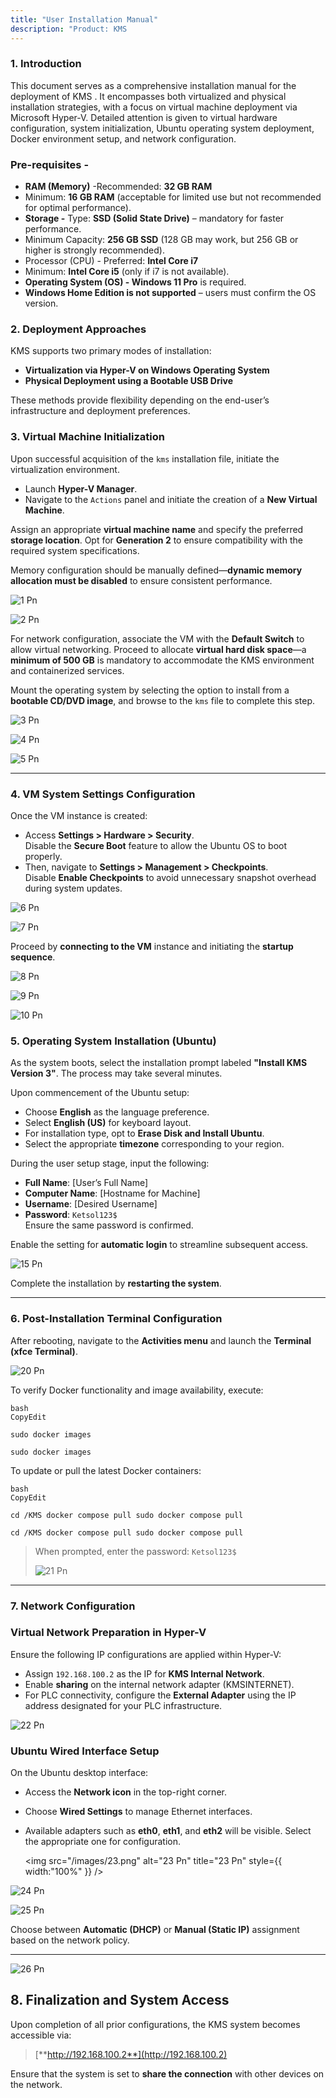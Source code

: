 ```yaml
---
title: "User Installation Manual"
description: "Product: KMS                                                                                                                                           |  Platform: Hyper-V / Bootable Media                                                                                                                                                                                                                                                                     |  Publisher: KETSOL                                                                                                                                              "
---
```


### **1. Introduction**

This document serves as a comprehensive installation manual for the deployment of KMS . It encompasses both virtualized and physical installation strategies, with a focus on virtual machine deployment via Microsoft Hyper-V. Detailed attention is given to virtual hardware configuration, system initialization, Ubuntu operating system deployment, Docker environment setup, and network configuration.

### Pre-requisites - 

- **RAM (Memory)** -Recommended: **32 GB RAM** 
- Minimum: **16 GB RAM** (acceptable for limited use but not recommended for optimal performance). 
- **Storage -** Type: **SSD (Solid State Drive)** – mandatory for faster performance. 
- Minimum Capacity: **256 GB SSD** (128 GB may work, but 256 GB or higher is strongly recommended). 
- Processor (CPU) - Preferred: **Intel Core i7** 
- Minimum: **Intel Core i5** (only if i7 is not available). 
- **Operating System (OS) - Windows 11 Pro** is required. 
- **Windows Home Edition is not supported** – users must confirm the OS version. 

### **2. Deployment Approaches**

KMS  supports two primary modes of installation:

- **Virtualization via Hyper-V on Windows Operating System**
- **Physical Deployment using a Bootable USB Drive**

These methods provide flexibility depending on the end-user’s infrastructure and deployment preferences.

### **3. Virtual Machine Initialization**

Upon successful acquisition of the `kms` installation file, initiate the virtualization environment.

- Launch **Hyper-V Manager**.
- Navigate to the `Actions` panel and initiate the creation of a **New Virtual Machine**.

Assign an appropriate **virtual machine name** and specify the preferred **storage location**. Opt for **Generation 2** to ensure compatibility with the required system specifications.

Memory configuration should be manually defined—**dynamic memory allocation must be disabled** to ensure consistent performance.

![1 Pn](/images/1.png)

![2 Pn](/images/2.png)

For network configuration, associate the VM with the **Default Switch** to allow virtual networking. Proceed to allocate **virtual hard disk space**—a **minimum of 500 GB** is mandatory to accommodate the KMS environment and containerized services.

Mount the operating system by selecting the option to install from a **bootable CD/DVD image**, and browse to the `kms` file to complete this step.

![3 Pn](/images/3.png)

![4 Pn](/images/4.png)

![5 Pn](/images/5.png)

---

### **4. VM System Settings Configuration**

Once the VM instance is created:

- Access **Settings \> Hardware \> Security**.\
  Disable the **Secure Boot** feature to allow the Ubuntu OS to boot properly.
- Then, navigate to **Settings \> Management \> Checkpoints**.\
  Disable **Enable Checkpoints** to avoid unnecessary snapshot overhead during system updates.

![6 Pn](/images/6.png)

![7 Pn](/images/7.png)

Proceed by **connecting to the VM** instance and initiating the **startup sequence**.

![8 Pn](/images/8.png)

![9 Pn](/images/9.png)

![10 Pn](/images/10.png)

### **5. Operating System Installation (Ubuntu)**

As the system boots, select the installation prompt labeled **"Install KMS Version 3"**. The process may take several minutes.

Upon commencement of the Ubuntu setup:

- Choose **English** as the language preference.
- Select **English (US)** for keyboard layout.
- For installation type, opt to **Erase Disk and Install Ubuntu**.
- Select the appropriate **timezone** corresponding to your region.

During the user setup stage, input the following:

- **Full Name**: [User’s Full Name]
- **Computer Name**: [Hostname for Machine]
- **Username**: [Desired Username]
- **Password**: `Ketsol123$`\
  Ensure the same password is confirmed.

Enable the setting for **automatic login** to streamline subsequent access.

![15 Pn](/images/15.png)

Complete the installation by **restarting the system**.

---

### **6. Post-Installation Terminal Configuration**

After rebooting, navigate to the **Activities menu** and launch the **Terminal (xfce Terminal)**.

![20 Pn](/images/20.png)

To verify Docker functionality and image availability, execute:

```
bash                                                                  CopyEdit                                                                

sudo docker images 
```

`sudo docker images `

To update or pull the latest Docker containers:

```
bash                                                                    CopyEdit

cd /KMS docker compose pull sudo docker compose pull
```

`cd /KMS docker compose pull sudo docker compose pull `

> When prompted, enter the password: `Ketsol123$`
>
> ![21 Pn](/images/21.png)

---

### **7. Network Configuration**

### Virtual Network Preparation in Hyper-V

Ensure the following IP configurations are applied within Hyper-V:

- Assign `192.168.100.2` as the IP for **KMS Internal Network**.
- Enable **sharing** on the internal network adapter (KMSINTERNET).
- For PLC connectivity, configure the **External Adapter** using the IP address designated for your PLC infrastructure.

![22 Pn](/images/22.png)

### Ubuntu Wired Interface Setup

On the Ubuntu desktop interface:

- Access the **Network icon** in the top-right corner.
- Choose **Wired Settings** to manage Ethernet interfaces.
- Available adapters such as **eth0**, **eth1**, and **eth2** will be visible. Select the appropriate one for configuration.

  <img
    src="/images/23.png"
    alt="23 Pn"
    title="23 Pn"
    style={{ width:"100%" }}
  />

![24 Pn](/images/24.png)

![25 Pn](/images/25.png)

Choose between **Automatic (DHCP)** or **Manual (Static IP)** assignment based on the network policy.

---

![26 Pn](/images/26.png)

## **8. Finalization and System Access**

Upon completion of all prior configurations, the KMS system becomes accessible via:

> [**http://192.168.100.2**](http://192.168.100.2)

Ensure that the system is set to **share the connection** with other devices on the network.